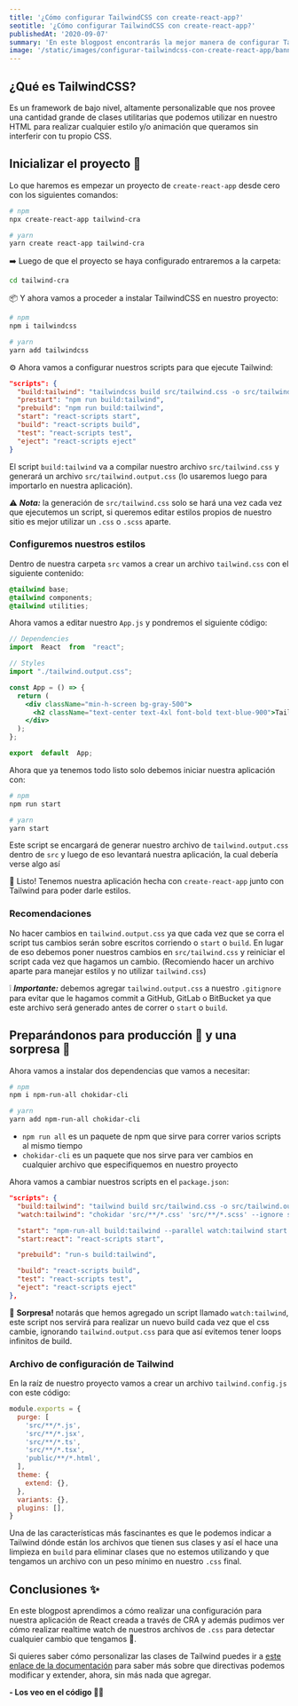 ```yaml
---
title: '¿Cómo configurar TailwindCSS con create-react-app?'
seotitle: '¿Cómo configurar TailwindCSS con create-react-app?'
publishedAt: '2020-09-07'
summary: 'En este blogpost encontrarás la mejor manera de configurar TailwindCSS con un boilerplate creado con create-react-app para hacer build de los estilos.'
image: '/static/images/configurar-tailwindcss-con-create-react-app/banner.jpg'
---
```


## ¿Qué es TailwindCSS?

Es un framework de bajo nivel, altamente personalizable que nos provee una cantidad grande de clases utilitarias que podemos utilizar en nuestro HTML para realizar cualquier estilo y/o animación que queramos sin interferir con tu propio CSS.

<Cloudinary
  publicID="tailwind-home_blupsr"
  cloudName="daniel-esteves"
  baseColor="#071d49"
  accentColor="#00C389"
  logoOnClickUrl="https://danestves.com/blog/configurar-tailwindcss-con-create-react-app"
  logoImageUrl="https://danestves.com/logo.png"
  title="¿Cómo configurar TailwindCSS con create-react-app?"
  subtitle="Video hecho grabando el demo de Tailwind v1"
/>

## Inicializar el proyecto 🎉

Lo que haremos es empezar un proyecto de `create-react-app` desde cero con los siguientes comandos:

```bash
# npm
npx create-react-app tailwind-cra

# yarn
yarn create react-app tailwind-cra
```

➡️ Luego de que el proyecto se haya configurado entraremos a la carpeta:

```bash
cd tailwind-cra
```

📦 Y ahora vamos a proceder a instalar TailwindCSS en nuestro proyecto:

```bash
# npm
npm i tailwindcss

# yarn
yarn add tailwindcss
```

⚙ Ahora vamos a configurar nuestros scripts para que ejecute Tailwind:

```json
"scripts": {
  "build:tailwind": "tailwindcss build src/tailwind.css -o src/tailwind.output.css",
  "prestart": "npm run build:tailwind",
  "prebuild": "npm run build:tailwind",
  "start": "react-scripts start",
  "build": "react-scripts build",
  "test": "react-scripts test",
  "eject": "react-scripts eject"
}
```

El script `build:tailwind` va a compilar nuestro archivo `src/tailwind.css` y generará un archivo `src/tailwind.output.css` (lo usaremos luego para importarlo en nuestra aplicación).

⚠️ _**Nota:**_ la generación de `src/tailwind.css` solo se hará una vez cada vez que ejecutemos un script, si queremos editar estilos propios de nuestro sitio es mejor utilizar un `.css` o `.scss` aparte.

### Configuremos nuestros estilos

Dentro de nuestra carpeta `src` vamos a crear un archivo `tailwind.css` con el siguiente contenido:

```css
@tailwind base;
@tailwind components;
@tailwind utilities;
```

Ahora vamos a editar nuestro `App.js` y pondremos el siguiente código:

```jsx
// Dependencies
import  React  from  "react";

// Styles
import "./tailwind.output.css";

const App = () => {
  return (
    <div className="min-h-screen bg-gray-500">
      <h2 className="text-center text-4xl font-bold text-blue-900">TailwindCSS + React</h2>
    </div>
  );
};

export  default  App;
```

Ahora que ya tenemos todo listo solo debemos iniciar nuestra aplicación con:

```bash
# npm
npm run start

# yarn
yarn start
```

Este script se encargará de generar nuestro archivo de `tailwind.output.css` dentro de `src` y luego de eso levantará nuestra aplicación, la cual debería verse algo así

<CodeSandbox codeSandboxId="tailwindcss-cra-16efl" />

🎉 Listo! Tenemos nuestra aplicación hecha con `create-react-app` junto con Tailwind para poder darle estilos.

### Recomendaciones

No hacer cambios en `tailwind.output.css` ya que cada vez que se corra el script tus cambios serán sobre escritos corriendo o `start` o `build`. En lugar de eso debemos poner nuestros cambios en `src/tailwind.css` y reiniciar el script cada vez que hagamos un cambio. (Recomiendo hacer un archivo aparte para manejar estilos y no utilizar `tailwind.css`)

❕ _**Importante:**_ debemos agregar `tailwind.output.css` a nuestro `.gitignore` para evitar que le hagamos commit a GitHub, GitLab o BitBucket ya que este archivo será generado antes de correr o `start` o 	`build`.

## Preparándonos para producción 🚀 y una sorpresa 🤩

Ahora vamos a instalar dos dependencias que vamos a necesitar:

```bash
# npm
npm i npm-run-all chokidar-cli

# yarn
yarn add npm-run-all chokidar-cli
```

- `npm run all` es un paquete de npm que sirve para correr varios scripts al mismo tiempo
- `chokidar-cli` es un paquete que nos sirve para ver cambios en cualquier archivo que especifiquemos en nuestro proyecto

Ahora vamos a cambiar nuestros scripts en el `package.json`:

```json
"scripts": {
  "build:tailwind": "tailwind build src/tailwind.css -o src/tailwind.output.css",
  "watch:tailwind": "chokidar 'src/**/*.css' 'src/**/*.scss' --ignore src/tailwind.output.css -c 'npm run build:tailwind'",

  "start": "npm-run-all build:tailwind --parallel watch:tailwind start:react",
  "start:react": "react-scripts start",

  "prebuild": "run-s build:tailwind",

  "build": "react-scripts build",
  "test": "react-scripts test",
  "eject": "react-scripts eject"
},
```

🎉 **Sorpresa!** notarás que hemos agregado un script llamado `watch:tailwind`, este script nos servirá para realizar un nuevo build cada vez que el css cambie, ignorando `tailwind.output.css` para que así evitemos tener loops infinitos de build.

### Archivo de configuración de Tailwind

En la raíz de nuestro proyecto vamos a crear un archivo `tailwind.config.js` con este código:

```js
module.exports = {
  purge: [
    'src/**/*.js',
    'src/**/*.jsx',
    'src/**/*.ts',
    'src/**/*.tsx',
    'public/**/*.html',
  ],
  theme: {
    extend: {},
  },
  variants: {},
  plugins: [],
}
```

Una de las características más fascinantes es que le podemos indicar a Tailwind dónde están los archivos que tienen sus clases y así el hace una limpieza en `build` para eliminar clases que no estemos utilizando y que tengamos un archivo con un peso mínimo en nuestro `.css` final.

## Conclusiones ✨

En este blogpost aprendimos a cómo realizar una configuración para nuestra aplicación de React creada a través de CRA y además pudimos ver cómo realizar realtime watch de nuestros archivos de `.css` para detectar cualquier cambio que tengamos 🙌.

Si quieres saber cómo personalizar las clases de Tailwind puedes ir a [este enlace de la documentación](https://tailwindcss.com/docs/theme) para saber más sobre que directivas podemos modificar y extender, ahora, sin más nada que agregar.

**- Los veo en el código 👨‍💻**